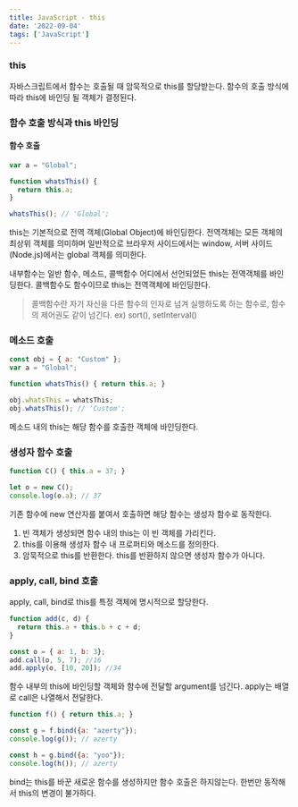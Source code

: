 ```yaml
---
title: JavaScript - this
date: '2022-09-04'
tags: ['JavaScript']
---
```


### this
자바스크립트에서 함수는 호출될 때 암묵적으로 this를 할당받는다.
함수의 호출 방식에 따라 this에 바인딩 될 객체가 결정된다.

### 함수 호출 방식과 this 바인딩
#### 함수 호출
```javascript
var a = "Global";

function whatsThis() {
  return this.a;
}

whatsThis(); // 'Global';
```
this는 기본적으로 전역 객체(Global Object)에 바인딩한다. 전역객체는 모든 객체의 최상위 객체를 의미하며 일반적으로 브라우저 사이드에서는 window, 서버 사이드(Node.js)에서는 global 객체를 의미한다.

내부함수는 일반 함수, 메소드, 콜백함수 어디에서 선언되었든 this는 전역객체를 바인딩한다. 콜백함수도 함수이므로 this는 전역객체에 바인딩한다.
> 콜백함수란 자기 자신을 다른 함수의 인자로 넘겨 실행하도록 하는 함수로, 함수의 제어권도 같이 넘긴다. ex) sort(), setInterval()


### 메소드 호출
```javascript
const obj = { a: "Custom" };
var a = "Global";

function whatsThis() { return this.a; }

obj.whatsThis = whatsThis;
obj.whatsThis(); // 'Custom';
```
메소드 내의 this는 해당 함수를 호출한 객체에 바인딩한다.

### 생성자 함수 호출
```javascript
function C() { this.a = 37; }

let o = new C();
console.log(o.a); // 37
```
기존 함수에 new 연산자를 붙여서 호출하면 해당 함수는 생성자 함수로 동작한다.
 1. 빈 객체가 생성되면 함수 내의 this는 이 빈 객체를 가리킨다.
 2. this를 이용해 생성자 함수 내 프로퍼티와 메소드를 정의한다.
 3. 암묵적으로 this를 반환한다. this를 반환하지 않으면 생성자 함수가 아니다.

### apply, call, bind 호출
apply, call, bind로 this를 특정 객체에 명시적으로 할당한다.
```javascript
function add(c, d) {
  return this.a + this.b + c + d;
}

const o = { a: 1, b: 3};
add.call(o, 5, 7); //16
add.apply(o, [10, 20]); //34
```
함수 내부의 this에 바인딩할 객체와 함수에 전달할 argument를 넘긴다. apply는 배열로 call은 나열해서 전달한다.
```javascript
function f() { return this.a; }

const g = f.bind({a: "azerty"});
console.log(g()); // azerty

const h = g.bind({a: "yoo"});
console.log(h()); // azerty
```
bind는 this를 바꾼 새로운 함수를 생성하지만 함수 호출은 하지않는다. 한번만 동작해서 this의 변경이 불가하다.